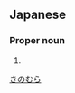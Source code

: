 ==Japanese==
{{ja-kanjitab|き|の|むら|r=y|yomi=k}}

===Proper noun===
{{ja-pos|きのむら|proper}}

# {{surname|lang=ja|sort=きのむら}}

[[Category:ja:Cities|きのむら]]